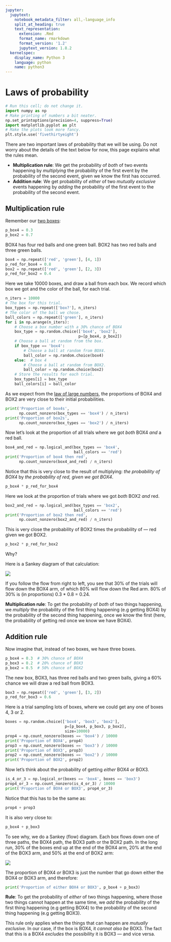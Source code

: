 ```yaml
---
jupyter:
  jupytext:
    notebook_metadata_filter: all,-language_info
    split_at_heading: true
    text_representation:
      extension: .Rmd
      format_name: rmarkdown
      format_version: '1.2'
      jupytext_version: 1.8.2
  kernelspec:
    display_name: Python 3
    language: python
    name: python3
---
```


# Laws of probability

```python
# Run this cell; do not change it.
import numpy as np
# Make printing of numbers a bit neater.
np.set_printoptions(precision=4, suppress=True)
import matplotlib.pyplot as plt
# Make the plots look more fancy.
plt.style.use('fivethirtyeight')
```

There are two important laws of probability that we will be using.  Do not
worry about the details of the text below for now, this page explains what
the rules mean.

* **Multiplication rule**: We get the probability of *both* of two events
  happening by *multiplying* the probability of the first event by the
  probability of the second event, given we know the first has occurred.
* **Addition rule**: We get probability of *either* of two *mutually
  exclusive* events happening by *adding* the probability of the first event
  to the probability of the second event.

## Multiplication rule

Remember our [two boxes](first_bayes):

```python
p_box4 = 0.3
p_box2 = 0.7
```

BOX4 has four red balls and one green ball.  BOX2 has two red balls and three
green balls.

```python
box4 = np.repeat(['red', 'green'], [4, 1])
p_red_for_box4 = 0.8
box2 = np.repeat(['red', 'green'], [2, 3])
p_red_for_box2 = 0.4
```

Here we take 10000 boxes, and draw a ball from each box.  We record which box
we got and the color of the ball, for each trial.

```python
n_iters = 10000
# The box for this trial.
box_types = np.repeat(['box?'], n_iters)
# The color of the ball we chose.
ball_colors = np.repeat(['green'], n_iters)
for i in np.arange(n_iters):
    # Choose a box number with a 30% chance of BOX4
    box_type = np.random.choice(['box4', 'box2'],
                                p=[p_box4, p_box2])
    # Choose a ball at random from the box.
    if box_type == 'box4':
        # Choose a ball at random from BOX4.
        ball_color = np.random.choice(box4)
    else:  # box 4
        # Choose a ball at random from BOX2.
        ball_color = np.random.choice(box2)
    # Store the results for each trial.
    box_types[i] = box_type
    ball_colors[i] = ball_color
```

As we expect from the [law of large numbers](large_numbers), the proportions
of BOX4 and BOX2 are very close to their initial probabilities.

```python
print('Proportion of box4s',
      np.count_nonzero(box_types == 'box4') / n_iters)
print('Proportion of box2s',
      np.count_nonzero(box_types == 'box2') / n_iters)
```

Now let's look at the proportion of all trials where we got *both* BOX4 *and* a red ball.

```python
box4_and_red = np.logical_and(box_types == 'box4',
                              ball_colors == 'red')
print('Proportion of box4 then red',
      np.count_nonzero(box4_and_red) / n_iters)
```

Notice that this is very close to the result of multiplying: *the probability
of BOX4* by *the probability of red, given we got BOX4*.

```python
p_box4 * p_red_for_box4
```

Here we look at the proportion of trials where we got *both* BOX2 *and* red.

```python
box2_and_red = np.logical_and(box_types == 'box2',
                              ball_colors == 'red')
print('Proportion of box2 then red',
      np.count_nonzero(box2_and_red) / n_iters)
```

This is very close the probability of BOX2 times the probability of — red
given we got BOX2.

```python
p_box2 * p_red_for_box2
```

Why?

Here is a Sankey diagram of that calculation:

![](../images/box4_2_sankey.jpg)

If you follow the flow from right to left, you see that 30% of the trials will flow down the BOX4 arm, of which 80% will flow down the Red arm.   80% of 30% is (in proportions) 0.3 * 0.8 = 0.24.

**Multiplication rule**: To get the probability of *both* of two things
happening, we *multiply* the probability of the first thing happening (e.g
getting BOX4) by the probability of the second thing happening, once we know
the first (here, the probability of getting red once we know we have BOX4).

## Addition rule

Now imagine that, instead of two boxes, we have three boxes.

```python
p_box4 = 0.3  # 30% chance of BOX4
p_box3 = 0.2  # 20% chance of BOX3
p_box2 = 0.5  # 50% chance of BOX2
```

The new box, BOX3, has three red balls and two green balls, giving a 60% chance we will draw a red ball from BOX3.

```python
box3 = np.repeat(['red', 'green'], [3, 2])
p_red_for_box3 = 0.6
```

Here is a trial sampling lots of boxes, where we could get any one of boxes 4,
3 or 2.

```python
boxes = np.random.choice(['box4', 'box3', 'box2'],
                          p=[p_box4, p_box3, p_box2],
                          size=10000)
prop4 = np.count_nonzero(boxes == 'box4') / 10000
print('Proportion of BOX4', prop4)
prop3 = np.count_nonzero(boxes == 'box3') / 10000
print('Proportion of BOX3', prop3)
prop2 = np.count_nonzero(boxes == 'box2') / 10000
print('Proportion of BOX2', prop2)
```

Now let's think about the probability of getting *either* BOX4 *or* BOX3.

```python
is_4_or_3 = np.logical_or(boxes == 'box4', boxes == 'box3')
prop4_or_3 = np.count_nonzero(is_4_or_3) / 10000
print('Proportion of BOX4 or BOX3', prop4_or_3)
```

Notice that this has to be the same as:

```python
prop4 + prop3
```

It is also very close to:

```python
p_box4 + p_box3
```

To see why, we do a Sankey (flow) diagram.  Each box flows down one of three
paths, the BOX4 path, the BOX3 path or the BOX2 path.  In the long run, 30% of the boxes end up at the end of the BOX4 arm, 20% at the end of the BOX3 arm, and 50% at the end of BOX2 arm:

![](images/box4_3_2_sankey.jpg)

The proportion of BOX4 *or* BOX3 is just the number that go down either the BOX4 or BOX3 arm, and therefore:


```python
print('Proportion of either BOX4 or BOX3', p_box4 + p_box3)
```

**Rule**: To get the probability of *either* of two things happening, where those two things cannot happen at the same time, we
*add* the probability of the first thing happening (e.g getting BOX4) to
the probability of the second thing happening (e.g getting BOX3).

This rule only applies when the things that can happen are *mutually
exclusive*.  In our case, if the box is BOX4, it *cannot also be* BOX3.  The
fact that this is a BOX4 *excludes* the possibility it is BOX3 — and vice
versa.
